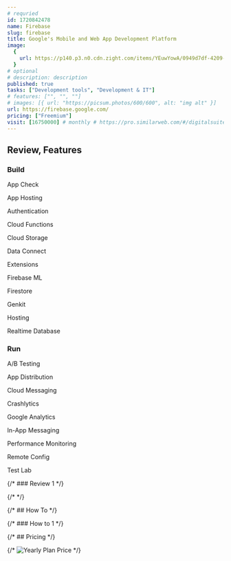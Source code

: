 ```yaml
---
# requried
id: 1720842478
name: Firebase
slug: firebase
title: Google's Mobile and Web App Development Platform
image:
  {
    url: https://p140.p3.n0.cdn.zight.com/items/YEuwYowA/0949d7df-4209-45eb-8abe-250e5130524f.jpg,
  }
# optional
# description: description
published: true
tasks: ["Development tools", "Development & IT"]
# features: ["", "", ""]
# images: [{ url: "https://picsum.photos/600/600", alt: "img alt" }]
url: https://firebase.google.com/
pricing: ["Freemium"]
visit: [16750000] # monthly # https://pro.similarweb.com/#/digitalsuite/websiteanalysis/home
---
```


## Review, Features

### Build

App Check

App Hosting

Authentication

Cloud Functions

Cloud Storage

Data Connect

Extensions

Firebase ML

Firestore

Genkit

Hosting

Realtime Database

### Run

A/B Testing

App Distribution

Cloud Messaging

Crashlytics

Google Analytics

In-App Messaging

Performance Monitoring

Remote Config

Test Lab

{/* ### Review 1 */}

{/* <DetailYoutube videoId="" startTime={0} /> */}

{/* ## How To */}

{/* ### How to 1 */}

{/* ## Pricing */}

{/* <Img src="" alt="Yearly Plan Price" /> */}

